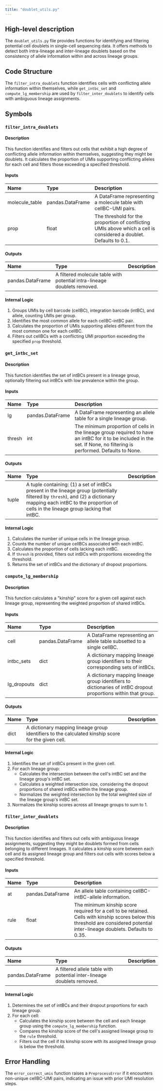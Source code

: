```yaml
---
title: "doublet_utils.py"
---
```


## High-level description
The `doublet_utils.py` file provides functions for identifying and filtering potential cell doublets in single-cell sequencing data. It offers methods to detect both intra-lineage and inter-lineage doublets based on the consistency of allele information within and across lineage groups.

## Code Structure
The `filter_intra_doublets` function identifies cells with conflicting allele information within themselves, while `get_intbc_set` and `compute_lg_membership` are used by `filter_inter_doublets` to identify cells with ambiguous lineage assignments.

## Symbols
### `filter_intra_doublets`
#### Description
This function identifies and filters out cells that exhibit a high degree of conflicting allele information within themselves, suggesting they might be doublets. It calculates the proportion of UMIs supporting conflicting alleles for each cell and filters those exceeding a specified threshold.

#### Inputs
| Name | Type | Description |
|:-----|:-----|:------------|
| molecule_table | pandas.DataFrame | A DataFrame representing a molecule table with cellBC-UMI pairs. |
| prop | float | The threshold for the proportion of conflicting UMIs above which a cell is considered a doublet. Defaults to 0.1. |

#### Outputs
| Name | Type | Description |
|:-----|:-----|:------------|
| pandas.DataFrame | A filtered molecule table with potential intra-lineage doublets removed. |

#### Internal Logic
1. Groups UMIs by cell barcode (cellBC), integration barcode (intBC), and allele, counting UMIs per group.
2. Identifies the most common allele for each cellBC-intBC pair.
3. Calculates the proportion of UMIs supporting alleles different from the most common one for each cellBC.
4. Filters out cellBCs with a conflicting UMI proportion exceeding the specified `prop` threshold.

### `get_intbc_set`
#### Description
This function identifies the set of intBCs present in a lineage group, optionally filtering out intBCs with low prevalence within the group.

#### Inputs
| Name | Type | Description |
|:-----|:-----|:------------|
| lg | pandas.DataFrame | A DataFrame representing an allele table for a single lineage group. |
| thresh | int | The minimum proportion of cells in the lineage group required to have an intBC for it to be included in the set. If None, no filtering is performed. Defaults to None. |

#### Outputs
| Name | Type | Description |
|:-----|:-----|:------------|
| tuple | A tuple containing: (1) a set of intBCs present in the lineage group (potentially filtered by `thresh`), and (2) a dictionary mapping each intBC to the proportion of cells in the lineage group lacking that intBC. |

#### Internal Logic
1. Calculates the number of unique cells in the lineage group.
2. Counts the number of unique cellBCs associated with each intBC.
3. Calculates the proportion of cells lacking each intBC.
4. If `thresh` is provided, filters out intBCs with proportions exceeding the threshold.
5. Returns the set of intBCs and the dictionary of dropout proportions.

### `compute_lg_membership`
#### Description
This function calculates a "kinship" score for a given cell against each lineage group, representing the weighted proportion of shared intBCs.

#### Inputs
| Name | Type | Description |
|:-----|:-----|:------------|
| cell | pandas.DataFrame | A DataFrame representing an allele table subsetted to a single cellBC. |
| intbc_sets | dict | A dictionary mapping lineage group identifiers to their corresponding sets of intBCs. |
| lg_dropouts | dict | A dictionary mapping lineage group identifiers to dictionaries of intBC dropout proportions within that group. |

#### Outputs
| Name | Type | Description |
|:-----|:-----|:------------|
| dict | A dictionary mapping lineage group identifiers to the calculated kinship score for the given cell. |

#### Internal Logic
1. Identifies the set of intBCs present in the given cell.
2. For each lineage group:
    - Calculates the intersection between the cell's intBC set and the lineage group's intBC set.
    - Calculates a weighted intersection size, considering the dropout proportions of shared intBCs within the lineage group.
    - Normalizes the weighted intersection by the total weighted size of the lineage group's intBC set.
3. Normalizes the kinship scores across all lineage groups to sum to 1.

### `filter_inter_doublets`
#### Description
This function identifies and filters out cells with ambiguous lineage assignments, suggesting they might be doublets formed from cells belonging to different lineages. It calculates a kinship score between each cell and its assigned lineage group and filters out cells with scores below a specified threshold.

#### Inputs
| Name | Type | Description |
|:-----|:-----|:------------|
| at | pandas.DataFrame | An allele table containing cellBC-intBC-allele information. |
| rule | float | The minimum kinship score required for a cell to be retained. Cells with kinship scores below this threshold are considered potential inter-lineage doublets. Defaults to 0.35. |

#### Outputs
| Name | Type | Description |
|:-----|:-----|:------------|
| pandas.DataFrame | A filtered allele table with potential inter-lineage doublets removed. |

#### Internal Logic
1. Determines the set of intBCs and their dropout proportions for each lineage group.
2. For each cell:
    - Calculates the kinship score between the cell and each lineage group using the `compute_lg_membership` function.
    - Compares the kinship score of the cell's assigned lineage group to the `rule` threshold.
    - Filters out the cell if its kinship score with its assigned lineage group is below the threshold.

## Error Handling
The `error_correct_umis` function raises a `PreprocessError` if it encounters non-unique cellBC-UMI pairs, indicating an issue with prior UMI resolution steps.
